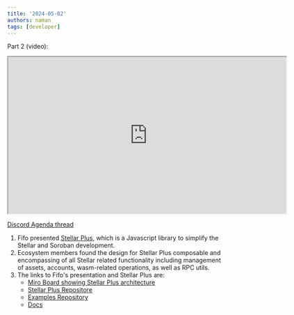 ```yaml
---
title: '2024-05-02'
authors: naman
tags: [developer]
---
```




Part 2 (video):
<iframe
  src="https://drive.google.com/file/d/1-XWdGA3vMqoMI6DqBDtjKR_DTeOImpbZ/preview"
  width="640"
  height="360"
  allow="autoplay"
></iframe>

[Discord Agenda thread](https://discord.com/channels/897514728459468821/1234887262530048010/1234887262530048010)

1. Fifo presented [Stellar Plus](https://docs.cheesecakelabs.com/stellar-plus), which is a Javascript library to simplify the Stellar and Soroban development.
2. Ecosystem members found the design for Stellar Plus composable and encompassing of all Stellar related functionality including management of assets, accounts, wasm-related operations, as well as RPC utils. 
3. The links to Fifo's presentation and Stellar Plus are:
      - [Miro Board showing Stellar Plus architecture](https://miro.com/app/board/uXjVKMDkMPI=/?share_link_id=643609701897)
      - [Stellar Plus Repositore](https://discord.com/channels/897514728459468821/1234887262530048010/1235699608274079865)
      - [Examples Repository](https://github.com/fazzatti/stellar-plus-examples)
      - [Docs](https://docs.cheesecakelabs.com/stellar-plus)

